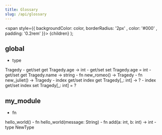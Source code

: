 ```yaml
---
title: Glossary
slug: /api/glossary
---
```



<span style={{ backgroundColor: color, borderRadius: '2px' , color: '#000' , padding: '0.2rem' }}>
    {children}
</span>
);

## global

- <Highlight color="#C6cacb">type</Highlight>
<Link to="/docs/api/global#type-Tragedy"> Tragedy </Link>
- <Highlight color="#25c2a0">get/set</Highlight>
<Link to="/docs/api/global#getset-Tragedy.age"> get Tragedy.age -> int </Link>
- <Highlight color="#25c2a0">get/set</Highlight>
<Link to="/docs/api/global#getset-Tragedy.age"> set Tragedy.age = int </Link>
- <Highlight color="#25c2a0">get/set</Highlight>
<Link to="/docs/api/global#getset-Tragedy.name"> get Tragedy.name -> string </Link>
- <Highlight color="#C6cacb">fn</Highlight>
<Link to="/docs/api/global#fn-new_romeo"> new_romeo() -> Tragedy </Link>
- <Highlight color="#C6cacb">fn</Highlight>
<Link to="/docs/api/global#fn-new_juliet"> new_juliet() -> Tragedy </Link>
- <Highlight color="#25c2a0">index get/set</Highlight>
<Link to="/docs/api/global#indexgetset-Tragedy.int"> index get Tragedy[_: int] -> ? </Link>
- <Highlight color="#25c2a0">index get/set</Highlight>
<Link to="/docs/api/global#indexgetset-Tragedy.int"> index set Tragedy[_: int] = ? </Link>

## my_module

- <Highlight color="#C6cacb">fn</Highlight>
<Link to="/docs/api/my_module#fn-hello_world"> hello_world() </Link>
- <Highlight color="#C6cacb">fn</Highlight>
<Link to="/docs/api/my_module#fn-hello_world"> hello_world(message: String) </Link>
- <Highlight color="#C6cacb">fn</Highlight>
<Link to="/docs/api/my_module#fn-add"> add(a: int, b: int) -> int </Link>
- <Highlight color="#C6cacb">type</Highlight>
<Link to="/docs/api/my_module#type-NewType"> NewType </Link>
